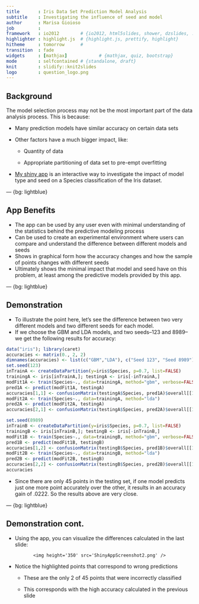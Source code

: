 ```yaml
---
title       : Iris Data Set Prediction Model Analysis
subtitle    : Investigating the influence of seed and model
author      : Marisa Gioioso
job         : 
framework   : io2012        # {io2012, html5slides, shower, dzslides, ...}
highlighter : highlight.js  # {highlight.js, prettify, highlight}
hitheme     : tomorrow      # 
transition  : fade
widgets     : [mathjax]            # {mathjax, quiz, bootstrap}
mode        : selfcontained # {standalone, draft}
knit        : slidify::knit2slides
logo        : question_logo.png
--- 
```

## Background

The model selection process may not be the most important part of the data analysis
process. This is because:

- Many prediction models have similar accuracy on certain data sets

- Other factors have a much bigger impact, like:

  - Quantity of data

  - Appropriate partitioning of data set to pre-empt overfitting

- [My shiny app](https://mgioioso.shinyapps.io/ShinyAppProject) is an interactive
way to investigate the impact of model type and seed on a Species
classification of the Iris dataset. 

--- {bg: lightblue}

## App Benefits

- The app can be used by any user even with minimal understanding of the statistics behind the predictive modeling process
- Can be used to create an experimental environment where users can compare
and understand the difference between different models and seeds
- Shows in graphical form how the accuracy changes and how the sample of
points changes with different seeds
- Ultimately shows the minimal impact that model and seed have on this problem,
at least among the predictive models provided by this app.

--- {bg: lightblue}

## Demonstration

- To illustrate the point here, let's see the difference between two very different models
and two different seeds for each model.
- If we choose the GBM and LDA models, and two seeds--123 and 8989--we get the following results for accuracy:

```r
data("iris"); library(caret)
accuracies <- matrix(0., 2, 2)
dimnames(accuracies) <- list(c("GBM","LDA"), c("Seed 123", "Seed 8989"))
set.seed(123)
inTrainA <- createDataPartition(y=iris$Species, p=0.7, list=FALSE)
trainingA <- iris[inTrainA,]; testingA <- iris[-inTrainA,]
modFit1A <- train(Species~., data=trainingA, method="gbm", verbose=FALSE)
pred1A <- predict(modFit1A, testingA)
accuracies[1,1] <- confusionMatrix(testingA$Species, pred1A)$overall[[1]]
modFit2A <- train(Species~., data=trainingA, method="lda")
pred2A <- predict(modFit2A, testingA)
accuracies[2,1] <- confusionMatrix(testingA$Species, pred2A)$overall[[1]]

set.seed(8989)
inTrainB <- createDataPartition(y=iris$Species, p=0.7, list=FALSE)
trainingB <- iris[inTrainB,]; testingB <- iris[-inTrainB,]
modFit1B <- train(Species~., data=trainingB, method="gbm", verbose=FALSE)
pred1B <- predict(modFit1B, testingB)
accuracies[1,2] <- confusionMatrix(testingB$Species, pred1B)$overall[[1]]
modFit2B <- train(Species~., data=trainingB, method="lda")
pred2B <- predict(modFit2B, testingB)
accuracies[2,2] <- confusionMatrix(testingB$Species, pred2B)$overall[[1]]
accuracies
```

- Since there are only 45 points in the testing set, if one model predicts just 
one more point accurately over the other, it results in an accuracy gain of .0222. So the results above are very close.

--- {bg: lightblue}

## Demonstration cont.

- Using the app, you can visualize the differences calculated in the last slide:

<div style='text-align: center;'>
    <img height='350' src='ShinyAppScreenshot2.png' />
</div>

- Notice the highlighted points that correspond to wrong predictions

  - These are the only 2 of 45 points that were incorrectly classified
  
  - This corresponds with the high accuracy calculated in the previous slide
